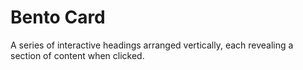 # Bento Card
A series of interactive headings arranged vertically, each revealing a section of content when clicked.





